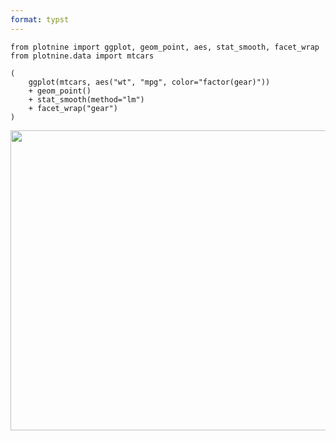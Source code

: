 ```yaml
---
format: typst
---
```



::: {.cell execution_count=1}
``` .python
from plotnine import ggplot, geom_point, aes, stat_smooth, facet_wrap
from plotnine.data import mtcars

(
    ggplot(mtcars, aes("wt", "mpg", color="factor(gear)"))
    + geom_point()
    + stat_smooth(method="lm")
    + facet_wrap("gear")
)
```

::: {.cell-output .cell-output-display}
![](10217_files/figure-typst/cell-2-output-1.png){width=640 height=480}
:::
:::


